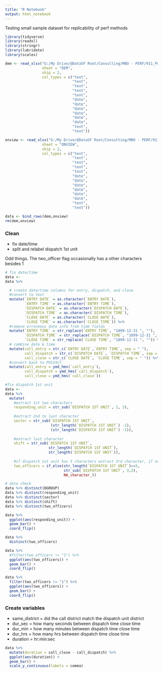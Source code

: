 ```yaml
---
title: "R Notebook"
output: html_notebook
---
```


Testing small sample dataset for replicability of perf methods 

```r

library(tidyverse)
library(readxl)
library(stringr)
library(lubridate)
library(scales)

```

```r

dem <- read_xlsx("G:/My Drive/@DataSF Root/Consulting/MBO - PERF/911_Police_Data_FY2016-17_Final.xlsx", 
                 sheet = "DEM", 
                 skip = 2,
                 col_types = c("text",
                               "text",
                               "text",
                               "text",
                               "text",
                               "date",
                               "date",
                               "date",
                               "date",
                               "date",
                               "date",
                               "text",
                               "text"))

onview <- read_xlsx("G:/My Drive/@DataSF Root/Consulting/MBO - PERF/911_Police_Data_FY2016-17_Final.xlsx", 
                 sheet = "ONVIEW", 
                 skip = 2,
                 col_types = c("text",
                               "text",
                               "text",
                               "text",
                               "text",
                               "date",
                               "date",
                               "date",
                               "date",
                               "date",
                               "date",
                               "text",
                               "text"))

data <- bind_rows(dem,onview)
rm(dem,onview)


```

### Clean

- fix date/time 
- split and relabel dispatch 1st unit

Odd things.  The two_officer flag occasionally has a other characters besides 1 


```r


# fix date/time
data <- 
data %>% 

  # create date/time columns for entry, dispatch, and close
  #convert to text
  mutate(`ENTRY DATE` = as.character(`ENTRY DATE`),
         `ENTRY TIME` = as.character(`ENTRY TIME`),
         `DISPATCH DATE` = as.character(`DISPATCH DATE`),
         `DISPATCH TIME` = as.character(`DISPATCH TIME`),
         `CLOSE DATE` = as.character(`CLOSE DATE`),
         `CLOSE TIME` = as.character(`CLOSE TIME`)) %>% 
  #remove erroneous date info from time fields
  mutate(`ENTRY TIME` = str_replace(`ENTRY TIME`, "1899-12-31 ", ""),
         `DISPATCH TIME` = str_replace(`DISPATCH TIME`, "1899-12-31 ", ""),
         `CLOSE TIME` = str_replace(`CLOSE TIME`, "1899-12-31 ", "")) %>% 
  # combine date & time
  mutate(call_entry = str_c(`ENTRY DATE`,`ENTRY TIME`, sep = " "),
         call_dispatch = str_c(`DISPATCH DATE`, `DISPATCH TIME`, sep = " "),
         call_close = str_c(`CLOSE DATE`, `CLOSE TIME`, sep = " ")) %>% 
  #convert back to POSIXct
  mutate(call_entry = ymd_hms(`call_entry`),
         call_dispatch = ymd_hms(`call_dispatch`),
         call_close = ymd_hms(`call_close`)) 

#fix dispatch 1st unit
data <- 
data %>%
  mutate(
    #extract 1st two characters
    responding_unit = str_sub(`DISPATCH 1ST UNIT`, 1, 2),
    
    #extract 2nd to last character
    sector = str_sub(`DISPATCH 1ST UNIT`, 
                     (str_length(`DISPATCH 1ST UNIT`) -1), 
                     (str_length(`DISPATCH 1ST UNIT`) -1)),
    
    #extract last character
    shift = str_sub(`DISPATCH 1ST UNIT`, 
                    str_length(`DISPATCH 1ST UNIT`), 
                    str_length(`DISPATCH 1ST UNIT`)),
    
    #if dispatch 1st unit has 5 characters extract 3rd character, if not leave blank
    two_officers = if_else(str_length(`DISPATCH 1ST UNIT`)==5,
                           str_sub(`DISPATCH 1ST UNIT`, 3,3),
                           NA_character_)) 

# data check
data %>% distinct(DGROUP)
data %>% distinct(responding_unit)
data %>% distinct(sector)
data %>% distinct(shift)
data %>% distinct(two_officers)

data %>%
  ggplot(aes(responding_unit)) +
  geom_bar() +
  coord_flip()

data %>%
  distinct(two_officers)

data %>%
  #filter(two_officers != "1") %>% 
  ggplot(aes(two_officers)) +
  geom_bar() +
  coord_flip()

data %>%
  filter(two_officers != "1") %>% 
  ggplot(aes(two_officers)) +
  geom_bar() +
  coord_flip()

```
### Create variables
- same_district = did the call district match the dispatch unit district
- dur_sec = how many seconds between dispatch time close time
- dur_min = how many minutes between dispatch time close time
- dur_hrs = how many hrs between dispatch time close time
- duration = hr:min:sec


```r

data %>% 
  mutate(duration = call_close - call_dispatch) %>% 
  ggplot(aes(duration)) +
  geom_bar() +
  scale_y_continuous(labels = comma)

```

